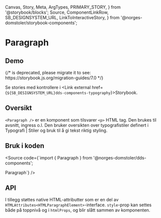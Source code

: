   Canvas,
  Story,
  Meta,
  ArgTypes,
  PRIMARY_STORY,
} from '@storybook/blocks';
  Source,
  ComponentLinkRow,
  SB_DESIGNSYSTEM_URL,
  LinkToInteractiveStory,
} from '@norges-domstoler/storybook-components';

<Meta of={ParagraphStories} />

# Paragraph

<ComponentLinkRow
  docsHref="https://design.domstol.no/987b33f71/p/3718e2-typography"
  githubHref="https://github.com/domstolene/designsystem/tree/master/packages/components/src/components/Typography/Paragraph"
/>

## Demo

<Canvas>
  {/* <Story id="dds-components-typography-paragraph--default" /> is deprecated, please migrate it to <Story of={referenceToStory} /> see: https://storybook.js.org/migration-guides/7.0 */}

  <Story id="dds-components-typography-paragraph--default" />
</Canvas>

Se stories med kontrollere i <Link external href={`${SB_DESIGNSYSTEM_URL}dds-components-typography`}>Storybook</Link>.

## Oversikt

`<Paragraph />` er en komponent som tilsvarer `<p>` HTML tag. Den brukes til avsnitt, ingress o.l. Den bruker oversikten over typografistiler definert i <Link external href="https://design.domstol.no/987b33f71/p/63b944-typografi/b/21516f">Typografi | Stiler og bruk</Link> til å gi tekst riktig styling.

## Bruk i koden

<Source
  code={`import { Paragraph } from '@norges-domstoler/dds-components';

<Paragraph>Paragraph</Paragraph>`} />

## API

<ArgTypes story={PRIMARY_STORY} />

I tillegg støttes native HTML-attributter som er en del av
`HTMLAttributes<HTMLParagraphElement>`-interface.
`style`-prop kan settes både på toppnivå og i `htmlProps`, og blir slått
sammen av komponenten.
